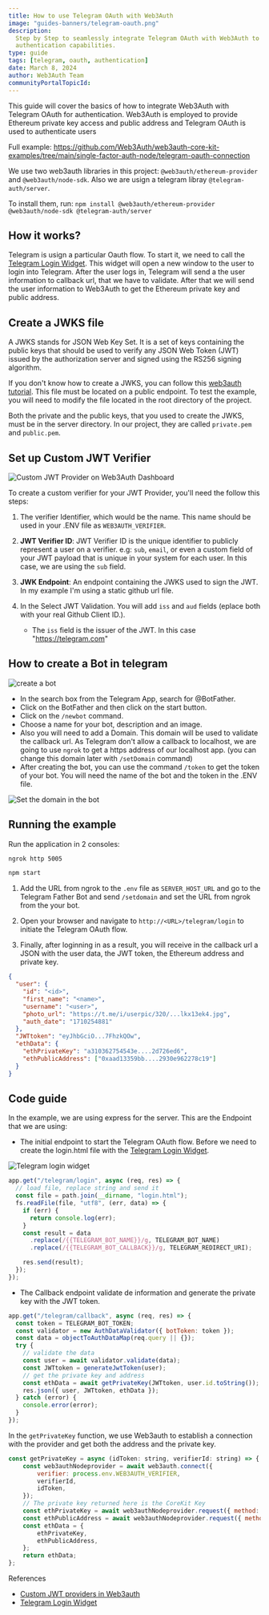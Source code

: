 ```yaml
---
title: How to use Telegram OAuth with Web3Auth
image: "guides-banners/telegram-oauth.png"
description:
  Step by Step to seamlessly integrate Telegram OAuth with Web3Auth to enhance your app's
  authentication capabilities.
type: guide
tags: [telegram, oauth, authentication]
date: March 8, 2024
author: Web3Auth Team
communityPortalTopicId:
---
```



<SEO
  title="How to use Telegram OAuth with Web3Auth"
  description="Learn how to seamlessly integrate Telegram OAuth with Web3Auth to enhance your app's authentication capabilities."
  image="https://web3auth.io/docs/guides-banners/telegram-oauth.png"
  slug="/guides/telegram-oauth"
/>

This guide will cover the basics of how to integrate Web3Auth with Telegram OAuth for
authentication. Web3Auth is employed to provide Ethereum private key access and public address and
Telegram OAuth is used to authenticate users

Full example:
https://github.com/Web3Auth/web3auth-core-kit-examples/tree/main/single-factor-auth-node/telegram-oauth-connection

We use two web3auth libraries in this project: `@web3auth/ethereum-provider` and
`@web3auth/node-sdk`. Also we are usign a telegram libray `@telegram-auth/server`.

To install them, run:
`npm install @web3auth/ethereum-provider @web3auth/node-sdk @telegram-auth/server`

## How it works?

Telegram is usign a particular Oauth flow. To start it, we need to call the
[Telegram Login Widget](https://core.telegram.org/widgets/login). This widget will open a new window
to the user to login into Telegram. After the user logs in, Telegram will send a the user
information to callback url, that we have to validate. After that we will send the user information
to Web3Auth to get the Ethereum private key and public address.

## Create a JWKS file

A JWKS stands for JSON Web Key Set. It is a set of keys containing the public keys that should be
used to verify any JSON Web Token (JWT) issued by the authorization server and signed using the
RS256 signing algorithm.

If you don't know how to create a JWKS, you can follow this
[web3auth tutorial](https://web3auth.io/docs/auth-provider-setup/byo-jwt-provider#how-to-create-jwks).
This file must be located on a public endpoint. To test the example, you will need to modify the
file located in the root directory of the project.

Both the private and the public keys, that you used to create the JWKS, must be in the server
directory. In our project, they are called `private.pem` and `public.pem`.

## Set up Custom JWT Verifier

![Custom JWT Provider on Web3Auth Dashboard](/images/dashboard/create-verifier-custom-jwt.jpg)

To create a custom verifier for your JWT Provider, you'll need the follow this steps:

1. The verifier Identifier, which would be the name. This name should be used in your .ENV file as
   `WEB3AUTH_VERIFIER`.

2. **JWT Verifier ID**: JWT Verifier ID is the unique identifier to publicly represent a user on a
   verifier. e.g: `sub`, `email`, or even a custom field of your JWT payload that is unique in your
   system for each user. In this case, we are using the `sub` field.

3. **JWK Endpoint**: An endpoint containing the JWKS used to sign the JWT. In my example I'm using a
   static github url file.

4. In the Select JWT Validation. You will add `iss` and `aud` fields (eplace both with your real
   Github Client ID.).
   - The `iss` field is the issuer of the JWT. In this case "https://telegram.com"

## How to create a Bot in telegram

![create a bot](/images/oauth/telegram-bot.jpg)

- In the search box from the Telegram App, search for @BotFather.
- Click on the BotFather and then click on the start button.
- Click on the `/newbot` command.
- Choose a name for your bot, description and an image.
- Also you will need to add a Domain. This domain will be used to validate the callback url. As
  Telegram don't allow a callback to localhost, we are going to use `ngrok` to get a https address
  of our localhost app. (you can change this domain later with `/setDomain` command)
- After creating the bot, you can use the command `/token` to get the token of your bot. You will
  need the name of the bot and the token in the .ENV file.

![Set the domain in the bot](/images/oauth/telegram-set-domain.jpg)

## Running the example

Run the application in 2 consoles:

```bash
ngrok http 5005
```

```bash
npm start
```

1. Add the URL from ngrok to the `.env` file as `SERVER_HOST_URL` and go to the Telegram Father Bot
   and send `/setdomain` and set the URL from ngrok from the your bot.

2. Open your browser and navigate to `http://<URL>/telegram/login` to initiate the Telegram OAuth
   flow.

3. Finally, after loginning in as a result, you will receive in the callback url a JSON with the
   user data, the JWT token, the Ethereum address and private key.

```json
{
  "user": {
    "id": "<id>",
    "first_name": "<name>",
    "username": "<user>",
    "photo_url": "https://t.me/i/userpic/320/...lkx13ek4.jpg",
    "auth_date": "1710254881"
  },
  "JWTtoken": "eyJhbGciO...7FhzkQOw",
  "ethData": {
    "ethPrivateKey": "a310362754543e....2d726ed6",
    "ethPublicAddress": ["0xaad13359bb....2930e962278c19"]
  }
}
```

## Code guide

In the example, we are using express for the server. This are the Endpoint that we are using:

- The initial endpoint to start the Telegram OAuth flow. Before we need to create the login.html
  file with the [Telegram Login Widget](https://core.telegram.org/widgets/login).

![Telegram login widget](/images/oauth/telegram-login-widget.jpg)

```javascript
app.get("/telegram/login", async (req, res) => {
  // load file, replace string and send it
  const file = path.join(__dirname, "login.html");
  fs.readFile(file, "utf8", (err, data) => {
    if (err) {
      return console.log(err);
    }
    const result = data
      .replace(/{{TELEGRAM_BOT_NAME}}/g, TELEGRAM_BOT_NAME)
      .replace(/{{TELEGRAM_BOT_CALLBACK}}/g, TELEGRAM_REDIRECT_URI);

    res.send(result);
  });
});
```

- The Callback endpoint validate de information and generate the private key with the JWT token.

```javascript
app.get("/telegram/callback", async (req, res) => {
  const token = TELEGRAM_BOT_TOKEN;
  const validator = new AuthDataValidator({ botToken: token });
  const data = objectToAuthDataMap(req.query || {});
  try {
    // validate the data
    const user = await validator.validate(data);
    const JWTtoken = generateJwtToken(user);
    // get the private key and address
    const ethData = await getPrivateKey(JWTtoken, user.id.toString());
    res.json({ user, JWTtoken, ethData });
  } catch (error) {
    console.error(error);
  }
});
```

In the `getPrivateKey` function, we use Web3auth to establish a connection with the provider and get
both the address and the private key.

```javascript
const getPrivateKey = async (idToken: string, verifierId: string) => {
    const web3authNodeprovider = await web3auth.connect({
        verifier: process.env.WEB3AUTH_VERIFIER,
        verifierId,
        idToken,
    });
    // The private key returned here is the CoreKit Key
    const ethPrivateKey = await web3authNodeprovider.request({ method: "eth_private_key" });
    const ethPublicAddress = await web3authNodeprovider.request({ method: "eth_accounts" });
    const ethData = {
        ethPrivateKey,
        ethPublicAddress,
    };
    return ethData;
};
```

References

- [Custom JWT providers in Web3auth](https://web3auth.io/docs/auth-provider-setup/byo-jwt-provider)
- [Telegram Login Widget](https://core.telegram.org/widgets/login)
